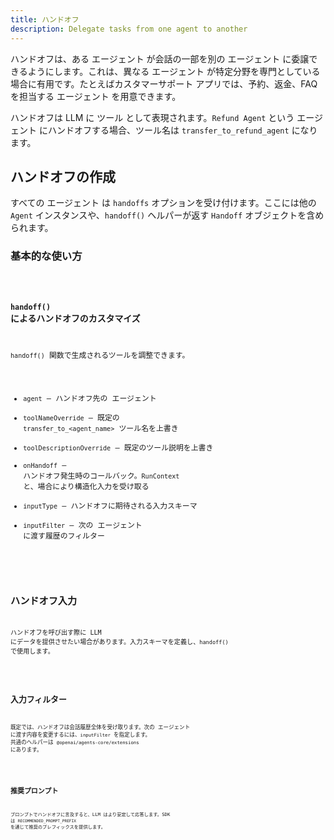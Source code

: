 ```yaml
---
title: ハンドオフ
description: Delegate tasks from one agent to another
---
```



ハンドオフは、ある エージェント が会話の一部を別の エージェント に委譲できるようにします。これは、異なる エージェント が特定分野を専門としている場合に有用です。たとえばカスタマーサポート アプリでは、予約、返金、FAQ を担当する エージェント を用意できます。

ハンドオフは LLM に ツール として表現されます。`Refund Agent` という エージェント にハンドオフする場合、ツール名は `transfer_to_refund_agent` になります。

## ハンドオフの作成

すべての エージェント は `handoffs` オプションを受け付けます。ここには他の `Agent` インスタンスや、`handoff()` ヘルパーが返す `Handoff` オブジェクトを含められます。

### 基本的な使い方

<Code lang="typescript" code={basicUsageExample} title="Basic handoffs" />

### `handoff()` によるハンドオフのカスタマイズ

`handoff()` 関数で生成されるツールを調整できます。

- `agent` – ハンドオフ先の エージェント
- `toolNameOverride` – 既定の `transfer_to_<agent_name>` ツール名を上書き
- `toolDescriptionOverride` – 既定のツール説明を上書き
- `onHandoff` – ハンドオフ発生時のコールバック。`RunContext` と、場合により構造化入力を受け取る
- `inputType` – ハンドオフに期待される入力スキーマ
- `inputFilter` – 次の エージェント に渡す履歴のフィルター

<Code
  lang="typescript"
  code={customizeHandoffExample}
  title="Customized handoffs"
/>

## ハンドオフ入力

ハンドオフを呼び出す際に LLM にデータを提供させたい場合があります。入力スキーマを定義し、`handoff()` で使用します。

<Code lang="typescript" code={handoffInputExample} title="Handoff inputs" />

## 入力フィルター

既定では、ハンドオフは会話履歴全体を受け取ります。次の エージェント に渡す内容を変更するには、`inputFilter` を指定します。
共通のヘルパーは `@openai/agents-core/extensions` にあります。

<Code lang="typescript" code={inputFilterExample} title="Input filters" />

## 推奨プロンプト

プロンプトでハンドオフに言及すると、LLM はより安定して応答します。SDK は `RECOMMENDED_PROMPT_PREFIX` を通じて推奨のプレフィックスを提供します。

<Code
  lang="typescript"
  code={recommendedPromptExample}
  title="Recommended prompts"
/>
